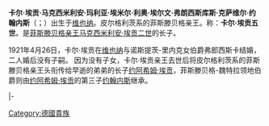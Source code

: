{{expand|time=2015-04-13T07:42:17+00:00}}
{{unreferenced|time=2015-04-13T07:42:17+00:00}}
'''卡尔·埃贡·马克西米利安·玛利亚·埃米尔·利奥·埃尔文·弗朗西斯库斯·克萨维尔·约翰内斯'''（{{lang-de|Karl Egon Maximilian Maria Emil Leo Erwin Franziskus Xaver Johannes}}；{{bd|1891年|5月6日|1973年|9月23日}}）出生于[[维也纳|维也纳]]。皮尔格利茨系的菲斯滕贝格亲王。称：'''卡尔·埃贡五世'''。是[[菲斯滕贝格统治者列表|菲斯滕贝格亲王]][[马克西米利安·埃贡二世_(菲斯滕贝格)|马克西米利安·埃贡二世]]的长子。

1921年4月26日，卡尔·埃贡在[[维也纳|维也纳]]与诺斯提茨-里内克女伯爵弗郎西斯卡结婚，二人婚后没有子嗣。
因为没有子女，卡尔·埃贡亲王去世后将皮尔格利茨系的菲斯滕贝格亲王头衔传给早逝的弟弟的长子[[约阿希姆·埃贡_(菲斯滕贝格)|约阿希姆·埃贡]]，菲斯滕贝格-魏特拉领地伯爵则由[[约阿希姆·埃贡_(菲斯滕贝格)|约阿希姆·埃贡]]的第三子[[约翰内斯_(菲斯滕贝格)|约翰内斯]]继承。

{{s-start}}
{{S-pre}}
{{S-bef|rows=2|before=[[马克西米利安·埃贡二世_(菲斯滕贝格)|马克西米利安·埃贡二世]]}}
{{S-tul|title=[[菲斯滕贝格统治者列表|菲斯滕贝格-皮尔格利茨亲王]]|years=1941年－1973年}}
{{s-aft|after=[[亨利_(菲斯滕貝格)|亨利]]}}
|-
{{S-tul|title=[[菲斯滕贝格统治者列表|菲斯滕贝格-魏特拉领地伯爵]]|years=1941年－1973年}}
{{s-aft|after=[[约翰内斯_(菲斯滕贝格)|约翰内斯]]}}
{{End}}

[[Category:德國貴族|Category:德國貴族]]